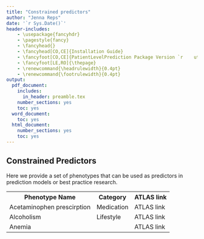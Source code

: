 ```yaml
---
title: "Constrained predictors"
author: "Jenna Reps"
date: '`r Sys.Date()`'
header-includes:
    - \usepackage{fancyhdr}
    - \pagestyle{fancy}
    - \fancyhead{}
    - \fancyhead[CO,CE]{Installation Guide}
    - \fancyfoot[CO,CE]{PatientLevelPrediction Package Version `r    utils::packageVersion("PatientLevelPrediction")`}
    - \fancyfoot[LE,RO]{\thepage}
    - \renewcommand{\headrulewidth}{0.4pt}
    - \renewcommand{\footrulewidth}{0.4pt}
output:
  pdf_document:
    includes:
      in_header: preamble.tex
    number_sections: yes
    toc: yes
  word_document:
    toc: yes
  html_document:
    number_sections: yes
    toc: yes
---
```

<!--
%\VignetteEngine{knitr}
%\VignetteIndexEntry{Best Practices}
-->

## Constrained Predictors

Here we provide a set of phenotypes that can be used as predictors in prediction models or best practice research.

<table>

<tr>
<th>
Phenotype Name
</th>
<th>
Category
</th>
<th>
ATLAS link
</th>
</tr>

<tr>
<td>
Acetaminophen prescirption
</td>
<td>
Medication
</td>
<td>
ATLAS link
</td>
</tr>

<tr>
<td>
Alcoholism
</td>
<td>
Lifestyle
</td>
<td>
ATLAS link
</td>
</tr>

<tr>
<td>
Anemia
</td>
<td>

</td>
<td>
ATLAS link
</td>
</tr>

</table>
    